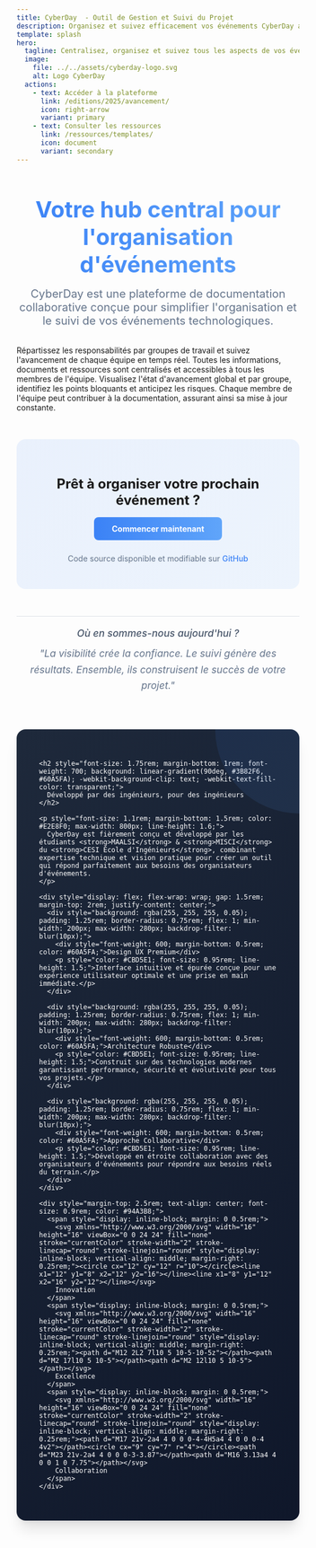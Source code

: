 ```yaml
---
title: CyberDay  - Outil de Gestion et Suivi du Projet
description: Organisez et suivez efficacement vos événements CyberDay avec notre plateforme de documentation collaborative.
template: splash
hero:
  tagline: Centralisez, organisez et suivez tous les aspects de vos événements en un seul endroit
  image:
    file: ../../assets/cyberday-logo.svg
    alt: Logo CyberDay
  actions:
    - text: Accéder à la plateforme
      link: /editions/2025/avancement/
      icon: right-arrow
      variant: primary
    - text: Consulter les ressources
      link: /ressources/templates/
      icon: document
      variant: secondary
---
```



<div style="text-align: center; margin: 2rem 0;">
  <h2 style="font-size: 2.5rem; margin-bottom: 1rem; background: linear-gradient(90deg, #3B82F6, #60A5FA); -webkit-background-clip: text; -webkit-text-fill-color: transparent;">Votre hub central pour l'organisation d'événements</h2>
  <p style="font-size: 1.25rem; max-width: 800px; margin: 0 auto; color: #64748B;">
    CyberDay est une plateforme de documentation collaborative conçue pour simplifier l'organisation et le suivi de vos événements technologiques.
  </p>
</div>

<CardGrid stagger>
  <Card title="Organisation structurée" icon="list-format">
    Répartissez les responsabilités par groupes de travail et suivez l'avancement de chaque équipe en temps réel.
  </Card>
  <Card title="Centralisation des informations" icon="document">
    Toutes les informations, documents et ressources sont centralisés et accessibles à tous les membres de l'équipe.
  </Card>
  <Card title="Suivi d'avancement" icon="chart">
    Visualisez l'état d'avancement global et par groupe, identifiez les points bloquants et anticipez les risques.
  </Card>
  <Card title="Documentation collaborative" icon="pencil">
    Chaque membre de l'équipe peut contribuer à la documentation, assurant ainsi sa mise à jour constante.
  </Card>
</CardGrid>

<div style="text-align: center; margin: 3rem 0 1rem; padding: 2rem; background: linear-gradient(135deg, rgba(59, 130, 246, 0.1), rgba(96, 165, 250, 0.1)); border-radius: 1rem;">
  <h3 style="margin-bottom: 1rem; font-size: 1.5rem;">Prêt à organiser votre prochain événement ?</h3>
  <a href="/editions/2025/avancement/" style="display: inline-block; background: linear-gradient(90deg, #3B82F6, #60A5FA); color: white; padding: 0.75rem 2rem; border-radius: 0.5rem; text-decoration: none; font-weight: bold; transition: all 0.3s ease;">Commencer maintenant</a>
  <p style="margin-top: 1.5rem; font-size: 0.875rem; color: #64748B;">
    Code source disponible et modifiable sur <a href="https://github.com/Pabiosoft/cyberday" style="color: #3B82F6; text-decoration: none; font-weight: 500;">GitHub</a>
  </p>
</div>

<div style="text-align: center; margin: 3rem 0 1rem; padding: 1rem; border-top: 1px solid rgba(100, 116, 139, 0.2);">
  <p style="font-style: italic; color: #64748B; font-size: 1.1rem; max-width: 800px; margin: 0 auto 2rem; line-height: 1.6;">
    <span style="display: block; margin-bottom: 0.5rem; font-weight: 500; color: #475569;">Où en sommes-nous aujourd'hui ?</span>
    "La visibilité crée la confiance. Le suivi génère des résultats. Ensemble, ils construisent le succès de votre projet."
  </p>
</div>

<div style="background: linear-gradient(135deg, #1E293B, #0F172A); color: white; border-radius: 1rem; overflow: hidden; margin: 0 auto 3rem; max-width: 1000px; box-shadow: 0 20px 25px -5px rgba(0, 0, 0, 0.1), 0 10px 10px -5px rgba(0, 0, 0, 0.04);">
  <div style="padding: 2.5rem; position: relative;">
    <div style="position: absolute; top: 0; right: 0; width: 150px; height: 150px; background: linear-gradient(135deg, #3B82F6, #60A5FA); opacity: 0.1; border-radius: 0 0 0 100%;"></div>

    <h2 style="font-size: 1.75rem; margin-bottom: 1rem; font-weight: 700; background: linear-gradient(90deg, #3B82F6, #60A5FA); -webkit-background-clip: text; -webkit-text-fill-color: transparent;">
      Développé par des ingénieurs, pour des ingénieurs
    </h2>

    <p style="font-size: 1.1rem; margin-bottom: 1.5rem; color: #E2E8F0; max-width: 800px; line-height: 1.6;">
      CyberDay est fièrement conçu et développé par les étudiants <strong>MAALSI</strong> & <strong>MISCI</strong> du <strong>CESI École d'Ingénieurs</strong>, combinant expertise technique et vision pratique pour créer un outil qui répond parfaitement aux besoins des organisateurs d'événements.
    </p>

    <div style="display: flex; flex-wrap: wrap; gap: 1.5rem; margin-top: 2rem; justify-content: center;">
      <div style="background: rgba(255, 255, 255, 0.05); padding: 1.25rem; border-radius: 0.75rem; flex: 1; min-width: 200px; max-width: 280px; backdrop-filter: blur(10px);">
        <div style="font-weight: 600; margin-bottom: 0.5rem; color: #60A5FA;">Design UX Premium</div>
        <p style="color: #CBD5E1; font-size: 0.95rem; line-height: 1.5;">Interface intuitive et épurée conçue pour une expérience utilisateur optimale et une prise en main immédiate.</p>
      </div>

      <div style="background: rgba(255, 255, 255, 0.05); padding: 1.25rem; border-radius: 0.75rem; flex: 1; min-width: 200px; max-width: 280px; backdrop-filter: blur(10px);">
        <div style="font-weight: 600; margin-bottom: 0.5rem; color: #60A5FA;">Architecture Robuste</div>
        <p style="color: #CBD5E1; font-size: 0.95rem; line-height: 1.5;">Construit sur des technologies modernes garantissant performance, sécurité et évolutivité pour tous vos projets.</p>
      </div>

      <div style="background: rgba(255, 255, 255, 0.05); padding: 1.25rem; border-radius: 0.75rem; flex: 1; min-width: 200px; max-width: 280px; backdrop-filter: blur(10px);">
        <div style="font-weight: 600; margin-bottom: 0.5rem; color: #60A5FA;">Approche Collaborative</div>
        <p style="color: #CBD5E1; font-size: 0.95rem; line-height: 1.5;">Développé en étroite collaboration avec des organisateurs d'événements pour répondre aux besoins réels du terrain.</p>
      </div>
    </div>

    <div style="margin-top: 2.5rem; text-align: center; font-size: 0.9rem; color: #94A3B8;">
      <span style="display: inline-block; margin: 0 0.5rem;">
        <svg xmlns="http://www.w3.org/2000/svg" width="16" height="16" viewBox="0 0 24 24" fill="none" stroke="currentColor" stroke-width="2" stroke-linecap="round" stroke-linejoin="round" style="display: inline-block; vertical-align: middle; margin-right: 0.25rem;"><circle cx="12" cy="12" r="10"></circle><line x1="12" y1="8" x2="12" y2="16"></line><line x1="8" y1="12" x2="16" y2="12"></line></svg>
        Innovation
      </span>
      <span style="display: inline-block; margin: 0 0.5rem;">
        <svg xmlns="http://www.w3.org/2000/svg" width="16" height="16" viewBox="0 0 24 24" fill="none" stroke="currentColor" stroke-width="2" stroke-linecap="round" stroke-linejoin="round" style="display: inline-block; vertical-align: middle; margin-right: 0.25rem;"><path d="M12 2L2 7l10 5 10-5-10-5z"></path><path d="M2 17l10 5 10-5"></path><path d="M2 12l10 5 10-5"></path></svg>
        Excellence
      </span>
      <span style="display: inline-block; margin: 0 0.5rem;">
        <svg xmlns="http://www.w3.org/2000/svg" width="16" height="16" viewBox="0 0 24 24" fill="none" stroke="currentColor" stroke-width="2" stroke-linecap="round" stroke-linejoin="round" style="display: inline-block; vertical-align: middle; margin-right: 0.25rem;"><path d="M17 21v-2a4 4 0 0 0-4-4H5a4 4 0 0 0-4 4v2"></path><circle cx="9" cy="7" r="4"></circle><path d="M23 21v-2a4 4 0 0 0-3-3.87"></path><path d="M16 3.13a4 4 0 0 1 0 7.75"></path></svg>
        Collaboration
      </span>
    </div>
  </div>
</div>
